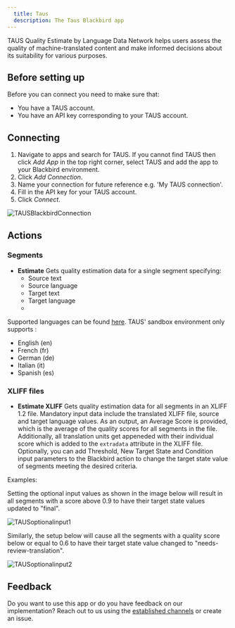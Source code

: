 ```yaml
---
  title: Taus
  description: The Taus Blackbird app
---
```


<LinkCard title="View on Github" target="_blank" href="https://github.com/bb-io/Taus" icon="github" />

TAUS Quality Estimate by Language Data Network helps users assess the quality of machine-translated content and make informed decisions about its suitability for various purposes.

## Before setting up

Before you can connect you need to make sure that:

- You have a TAUS account.
- You have an API key corresponding to your TAUS account.

## Connecting

1. Navigate to apps and search for TAUS. If you cannot find TAUS then click _Add App_ in the top right corner, select TAUS and add the app to your Blackbird environment.
2. Click _Add Connection_.
3. Name your connection for future reference e.g. 'My TAUS connection'.
4. Fill in the API key for your TAUS account.
7. Click _Connect_.

![TAUSBlackbirdConnection](https://raw.githubusercontent.com/bb-io/Taus/main/image/README/TAUSBlackbirdConnection.png)

## Actions

### Segments

- **Estimate** Gets quality estimation data for a single segment specifying:
    - Source text
    - Source language
    - Target text
    - Target language
    - 
Supported languages can be found [here](https://developer.taus.net/). TAUS' sandbox environment only supports :

- English (en)
- French (fr)
- German (de)
- Italian (it)
- Spanish (es)

### XLIFF files

- **Estimate XLIFF** Gets quality estimation data for all segments in an XLIFF 1.2 file. Mandatory input data include the translated XLIFF file, source and target language values. As an output, an Average Score is provided, which is the average of the quality scores for all segments in the file. Additionally, all translation units get appeneded with their individual score which is added to the `extradata` attribute in the XLIFF file. Optionally, you can add Threshold, New Target State and Condition input parameters to the Blackbird action to change the target state value of segments meeting the desired criteria.

Examples:

Setting the optional input values as shown in the image below will result in all segments with a score above 0.9 to have their target state values updated to "final".

![TAUSoptionalinput1](https://raw.githubusercontent.com/bb-io/Taus/main/image/README/TAUSoptionalinput1.png)

Similarly, the setup below will cause all the segments with a quality score below or equal to 0.6 to have their target state value changed to "needs-review-translation".

![TAUSoptionalinput2](https://raw.githubusercontent.com/bb-io/Taus/main/image/README/TAUSoptionalinput2.png)

## Feedback

Do you want to use this app or do you have feedback on our implementation? Reach out to us using the [established channels](https://www.blackbird.io/) or create an issue.

